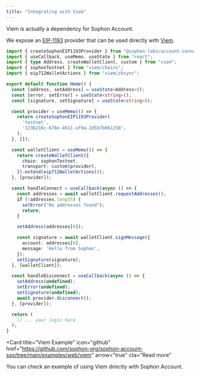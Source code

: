 ```yaml
---
title: "Integrating with Viem"
---
```


<Note>Viem is actually a dependency for Sophon Account.</Note>

We expose an [EIP-1193](https://eips.ethereum.org/EIPS/eip-1193) provider that can be used directly with [Viem](https://viem.sh/).

```ts
import { createSophonEIP1193Provider } from "@sophon-labs/account-connector";
import { useCallback, useMemo, useState } from "react";
import { type Address, createWalletClient, custom } from "viem";
import { sophonTestnet } from "viem/chains";
import { eip712WalletActions } from "viem/zksync";

export default function Home() {
  const [address, setAddress] = useState<Address>();
  const [error, setError] = useState<string>();
  const [signature, setSignature] = useState<string>();

  const provider = useMemo(() => {
    return createSophonEIP1193Provider(
      'testnet',
      '123b216c-678e-4611-af9a-2d5b7b061258',
    );
  }, []);

  const walletClient = useMemo(() => {
    return createWalletClient({
      chain: sophonTestnet,
      transport: custom(provider),
    }).extend(eip712WalletActions());
  }, [provider]);

  const handleConnect = useCallback(async () => {
    const addresses = await walletClient.requestAddresses();
    if (!addresses.length) {
      setError("No addresses found");
      return;
    }

    setAddress(addresses[0]);

    const signature = await walletClient.signMessage({
      account: addresses[0],
      message: 'Hello from Sophon',
    });
    setSignature(signature);
  }, [walletClient]);

  const handleDisconnect = useCallback(async () => {
    setAddress(undefined);
    setError(undefined);
    setSignature(undefined);
    await provider.disconnect();
  }, [provider]);

  return (
    // ... your logic here
  );
}
```

<Card
  title="Viem Example"
  icon="github"
  href="https://github.com/sophon-org/sophon-account-sso/tree/main/examples/web/viem"
  arrow="true"
  cta="Read more"
>
  You can check an example of using Viem directly with Sophon Account.
</Card>

